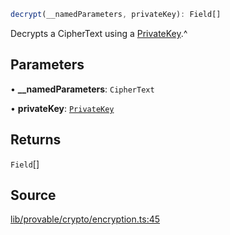 ```ts
decrypt(__namedParameters, privateKey): Field[]
```

Decrypts a CipherText using a [PrivateKey](../../../classes/PrivateKey.mdx).^

## Parameters

• **\_\_namedParameters**: `CipherText`

• **privateKey**: [`PrivateKey`](../../../classes/PrivateKey.mdx)

## Returns

`Field`[]

## Source

[lib/provable/crypto/encryption.ts:45](https://github.com/o1-labs/o1js/blob/000b9835d52eede806be269b958c57000ff32f72/src/lib/provable/crypto/encryption.ts#L45)

